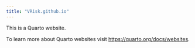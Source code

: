 ```yaml
---
title: "VRisk.github.io"
---
```


This is a Quarto website.

To learn more about Quarto websites visit <https://quarto.org/docs/websites>.
